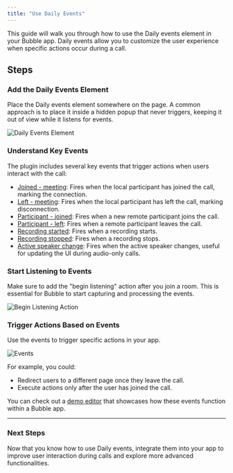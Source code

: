 ```yaml
---
title: "Use Daily Events"
---
```



This guide will walk you through how to use the Daily events element in your Bubble app. Daily events allow you to customize the user experience when specific actions occur during a call.

## Steps

### Add the Daily Events Element

Place the Daily events element somewhere on the page. A common approach is to place it inside a hidden popup that never triggers, keeping it out of view while it listens for events.

![Daily Events Element](https://res.cloudinary.com/dpfmaccxx/image/upload/v1726156453/CleanShot_2024-09-12_at_11.51.51_2x_bvxvxx.png)

### Understand Key Events

The plugin includes several key events that trigger actions when users interact with the call:

- [Joined - meeting](https://docs.daily.co/reference/daily-js/events/meeting-events#joined-meeting): Fires when the local participant has joined the call, marking the connection.
- [Left - meeting](https://docs.daily.co/reference/daily-js/events/meeting-events#left-meeting): Fires when the local participant has left the call, marking disconnection.
- [Participant - joined](https://docs.daily.co/reference/daily-js/events/participant-events#participant-joined): Fires when a new remote participant joins the call.
- [Participant - left](https://docs.daily.co/reference/daily-js/events/participant-events#participant-left): Fires when a remote participant leaves the call.
- [Recording started](https://docs.daily.co/reference/daily-js/events/recording-events#recording-started): Fires when a recording starts.
- [Recording stopped](https://docs.daily.co/reference/daily-js/events/recording-events#recording-stopped): Fires when a recording stops.
- [Active speaker change](https://docs.daily.co/reference/daily-js/events/meeting-events#active-speaker-change): Fires when the active speaker changes, useful for updating the UI during audio-only calls.

### Start Listening to Events

Make sure to add the "begin listening" action after you join a room. This is essential for Bubble to start capturing and processing the events.

![Begin Listening Action](https://res.cloudinary.com/dpfmaccxx/image/upload/v1726156452/CleanShot_2024-09-12_at_11.47.13_2x_s3tue7.png)

### Trigger Actions Based on Events

Use the events to trigger specific actions in your app.

![Events](https://res.cloudinary.com/dpfmaccxx/image/upload/v1726156453/CleanShot_2024-09-12_at_11.50.46_2x_ktxqpf.png)

For example, you could:

- Redirect users to a different page once they leave the call.
- Execute actions only after the user has joined the call.

You can check out a [demo editor](https://bubble.io/page?type=page&name=left_meeting_bdk&id=nocodevideodemos&tab=tabs-2) that showcases how these events function within a Bubble app.

---

### Next Steps

Now that you know how to use Daily events, integrate them into your app to improve user interaction during calls and explore more advanced functionalities.

<dailyBubbleFooter />
